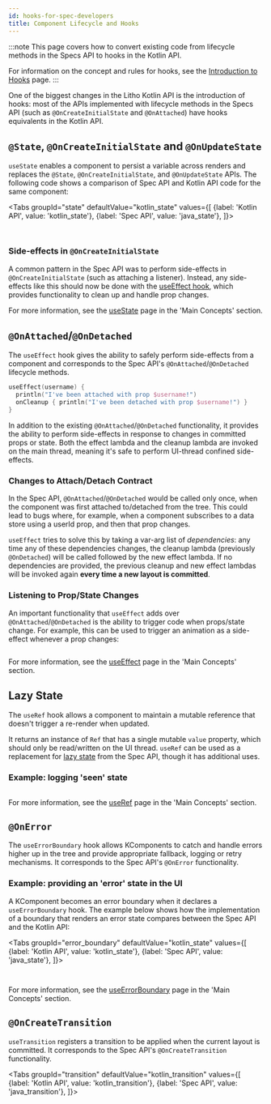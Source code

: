 ```yaml
---
id: hooks-for-spec-developers
title: Component Lifecycle and Hooks
---
```



:::note
This page covers how to convert existing code from lifecycle methods in the Specs API to hooks in the Kotlin API.

For information on the concept and rules for hooks, see the [Introduction to Hooks](../mainconcepts/hooks-intro.mdx) page.
:::

One of the biggest changes in the Litho Kotlin API is the introduction of hooks: most of the APIs implemented with lifecycle methods in the Specs API (such as `@OnCreateInitialState` and `@OnAttached`) have hooks equivalents in the Kotlin API.

## `@State`, `@OnCreateInitialState` and `@OnUpdateState`

`useState` enables a component to persist a variable across renders and replaces the `@State`, `@OnCreateInitialState`, and `@OnUpdateState` APIs. The following code shows a comparison of Spec API and Kotlin API code for the same component:

<Tabs
  groupId="state"
  defaultValue="kotlin_state"
  values={[
    {label: 'Kotlin API', value: 'kotlin_state'},
    {label: 'Spec API', value: 'java_state'},
  ]}>
  <TabItem value="kotlin_state">

```kotlin file=sample/src/main/java/com/facebook/samples/litho/kotlin/documentation/CheckboxComponent.kt start=start_example end=end_example
```

  </TabItem>
  <TabItem value="java_state">

```java file=sample/src/main/java/com/facebook/samples/litho/java/onboarding/CheckboxComponentSpec.java start=start_example end=end_example
```

  </TabItem>

</Tabs>

### Side-effects in `@OnCreateInitialState`

A common pattern in the Spec API was to perform side-effects in `@OnCreateInitialState` (such as attaching a listener). Instead, any side-effects like this should now be done with the [useEffect hook](/mainconcepts/use-effect.mdx), which provides functionality to clean up and handle prop changes.

For more information, see the [useState](../mainconcepts/use-state.mdx) page in the 'Main Concepts' section.

## `@OnAttached`/`@OnDetached`

The `useEffect` hook gives the ability to safely perform side-effects from a component and corresponds to the Spec API's `@OnAttached`/`@OnDetached` lifecycle methods.

```kotlin
useEffect(username) {
  println("I've been attached with prop $username!")
  onCleanup { println("I've been detached with prop $username!") }
}
```

In addition to the existing `@OnAttached`/`@OnDetached` functionality, it provides the ability to perform side-effects in response to changes in committed props or state. Both the effect lambda and the cleanup lambda are invoked on the main thread, meaning it's safe to perform UI-thread confined side-effects.

### Changes to Attach/Detach Contract

In the Spec API, `@OnAttached`/`@OnDetached` would be called only once, when the component was first attached to/detached from the tree. This could lead to bugs where, for example, when a component subscribes to a data store using a userId prop, and then that prop changes.

`useEffect` tries to solve this by taking a var-arg list of *dependencies*: any time any of these dependencies changes, the cleanup lambda (previously `@OnDetached`) will be called followed by the new effect lambda. If no dependencies are provided, the previous cleanup and new effect lambdas will be invoked again **every time a new layout is committed**.

### Listening to Prop/State Changes

An important functionality that `useEffect` adds over `@OnAttached`/`@OnDetached` is the ability to trigger code when props/state change. For example, this can be used to trigger an animation as a side-effect whenever a prop changes:

```kotlin file=sample/src/main/java/com/facebook/samples/litho/kotlin/animations/animatedcounter/AnimatedCounter.kt start=start_example end=end_example
```

For more information, see the [useEffect](../mainconcepts/use-effect.mdx) page in the 'Main Concepts' section.

## Lazy State

The `useRef` hook allows a component to maintain a mutable reference that doesn't trigger a re-render when updated.

It returns an instance of `Ref` that has a single mutable `value` property, which should only be read/written on the UI thread. `useRef` can be used as a replacement for [lazy state](/docs/codegen/state-for-specs#lazy-state-updates) from the Spec API, though it has additional uses.

### Example: logging 'seen' state

```kotlin file=sample/src/main/java/com/facebook/samples/litho/kotlin/documentation/LogOnceComponent.kt start=start_useref_example end=end_useref_example
```

For more information, see the [useRef](../mainconcepts/use-ref.mdx) page in the 'Main Concepts' section.

## `@OnError`

The `useErrorBoundary` hook allows KComponents to catch and handle errors higher up in the tree and provide appropriate fallback, logging or retry mechanisms. It corresponds to the Spec API's `@OnError` functionality.

### Example: providing an 'error' state in the UI

A KComponent becomes an error boundary when it declares a `useErrorBoundary` hook. The example below shows how the implementation of a boundary that renders an error state compares between the Spec API and the Kotlin API:

<Tabs
  groupId="error_boundary"
  defaultValue="kotlin_state"
  values={[
    {label: 'Kotlin API', value: 'kotlin_state'},
    {label: 'Spec API', value: 'java_state'},
  ]}>
  <TabItem value="kotlin_state">

```kotlin file=sample/src/main/java/com/facebook/samples/litho/kotlin/errors/KErrorBoundary.kt start=start_example end=end_example
```

  </TabItem>
  <TabItem value="java_state">

```java file=sample/src/main/java/com/facebook/samples/litho/java/errors/ErrorBoundarySpec.java start=start_example end=end_example
```

  </TabItem>

</Tabs>

For more information, see the [useErrorBoundary](../mainconcepts/use-error-boundary.mdx) page in the 'Main Concepts' section.

## `@OnCreateTransition`

`useTransition` registers a transition to be applied when the current layout is committed. It corresponds to the Spec API's `@OnCreateTransition` functionality.

<Tabs
  groupId="transition"
  defaultValue="kotlin_transition"
  values={[
    {label: 'Kotlin API', value: 'kotlin_transition'},
    {label: 'Spec API', value: 'java_transition'},
  ]}>
  <TabItem value="kotlin_transition">

```kotlin file=sample/src/main/java/com/facebook/samples/litho/kotlin/documentation/TransitionComponent.kt start=start_example end=end_example
```

  </TabItem>
  <TabItem value="java_transition">

```java file=sample/src/main/java/com/facebook/samples/litho/java/onboarding/AlphaTransitionComponentSpec.java start=start_example end=end_example
```

  </TabItem>

</Tabs>
